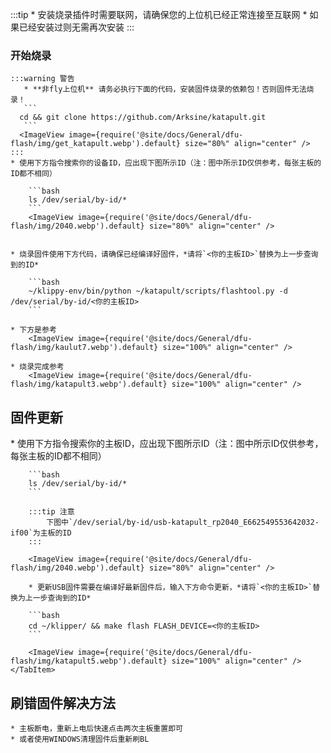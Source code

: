 
:::tip
    * 安装烧录插件时需要联网，请确保您的上位机已经正常连接至互联网
    * 如果已经安装过则无需再次安装
:::


### 开始烧录

    :::warning 警告
       * **非fly上位机** 请务必执行下面的代码，安装固件烧录的依赖包！否则固件无法烧录！
       ```
      cd && git clone https://github.com/Arksine/katapult.git
       ```
      <ImageView image={require('@site/docs/General/dfu-flash/img/get_katapult.webp').default} size="80%" align="center" />
    :::
    * 使用下方指令搜索你的设备ID，应出现下图所示ID（注：图中所示ID仅供参考，每张主板的ID都不相同）

        ```bash
        ls /dev/serial/by-id/*
        ```
        <ImageView image={require('@site/docs/General/dfu-flash/img/2040.webp').default} size="80%" align="center" />


    * 烧录固件使用下方代码，请确保已经编译好固件，*请将`<你的主板ID>`替换为上一步查询到的ID*

        ```bash
        ~/klippy-env/bin/python ~/katapult/scripts/flashtool.py -d /dev/serial/by-id/<你的主板ID>
        ```

    * 下方是参考
        <ImageView image={require('@site/docs/General/dfu-flash/img/kaulut7.webp').default} size="100%" align="center" />

    * 烧录完成参考
        <ImageView image={require('@site/docs/General/dfu-flash/img/katapult3.webp').default} size="100%" align="center" />

## 固件更新

<Tabs>
    <TabItem value="w" label="USB固件的更新" default>
        * 使用下方指令搜索你的主板ID，应出现下图所示ID（注：图中所示ID仅供参考，每张主板的ID都不相同）

        ```bash
        ls /dev/serial/by-id/*
        ```

        :::tip 注意
            下图中`/dev/serial/by-id/usb-katapult_rp2040_E662549553642032-if00`为主板的ID
        :::

        <ImageView image={require('@site/docs/General/dfu-flash/img/2040.webp').default} size="80%" align="center" />

        * 更新USB固件需要在编译好最新固件后，输入下方命令更新，*请将`<你的主板ID>`替换为上一步查询到的ID*

        ```bash
        cd ~/klipper/ && make flash FLASH_DEVICE=<你的主板ID>
        ```

        <ImageView image={require('@site/docs/General/dfu-flash/img/katapult5.webp').default} size="100%" align="center" />
    </TabItem>
</Tabs>

## 刷错固件解决方法

    * 主板断电，重新上电后快速点击两次主板重置即可
    * 或者使用WINDOWS清理固件后重新刷BL
